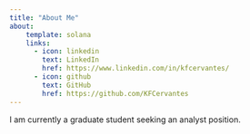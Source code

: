```yaml
---
title: "About Me"
about:
    template: solana
    links:
      - icon: linkedin
        text: LinkedIn
        href: https://www.linkedin.com/in/kfcervantes/
      - icon: github
        text: GitHub
        href: https://github.com/KFCervantes
---
```


I am currently a graduate student seeking an analyst position.